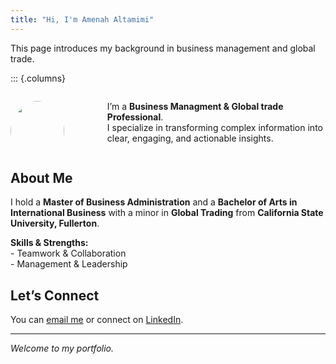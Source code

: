 ```yaml
---
title: "Hi, I'm Amenah Altamimi"
---
```

This page introduces my background in business management and global trade.

::: {.columns}

::::: columns
::: {.column width="30%"}
![](headshot.jpg){width="100%" style="border-radius: 50%;"}
:::

::: {.column width="70%" style="padding-left: 3rem;"}
I'm a **Business Managment & Global trade Professional**.\
I specialize in transforming complex information into clear, engaging, and actionable insights.
:::
:::::

## About Me

I hold a **Master of Business Administration** and a **Bachelor of Arts in International Business** with a minor in **Global Trading** from **California State University, Fullerton**.

**Skills & Strengths:**\
- Teamwork & Collaboration\
- Management & Leadership

## Let's Connect

You can [email me](mailto:amenalt@icloud.com) or connect on [LinkedIn](https://www.linkedin.com/in/amenah-altamimi).

------------------------------------------------------------------------

*Welcome to my portfolio.*
